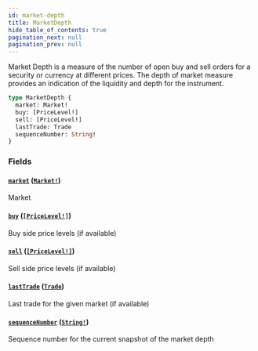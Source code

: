 ```yaml
---
id: market-depth
title: MarketDepth
hide_table_of_contents: true
pagination_next: null
pagination_prev: null
---
```



Market Depth is a measure of the number of open buy and sell orders for a security or currency at different prices.
The depth of market measure provides an indication of the liquidity and depth for the instrument.

```graphql
type MarketDepth {
  market: Market!
  buy: [PriceLevel!]
  sell: [PriceLevel!]
  lastTrade: Trade
  sequenceNumber: String!
}
```


### Fields

#### [`market`](#) ([`Market!`](/docs/testnet/graphql/objects/market))

Market


#### [`buy`](#) ([`[PriceLevel!]`](/docs/testnet/graphql/objects/price-level))

Buy side price levels (if available)


#### [`sell`](#) ([`[PriceLevel!]`](/docs/testnet/graphql/objects/price-level))

Sell side price levels (if available)


#### [`lastTrade`](#) ([`Trade`](/docs/testnet/graphql/objects/trade))

Last trade for the given market (if available)


#### [`sequenceNumber`](#) ([`String!`](/docs/testnet/graphql/scalars/string))

Sequence number for the current snapshot of the market depth




